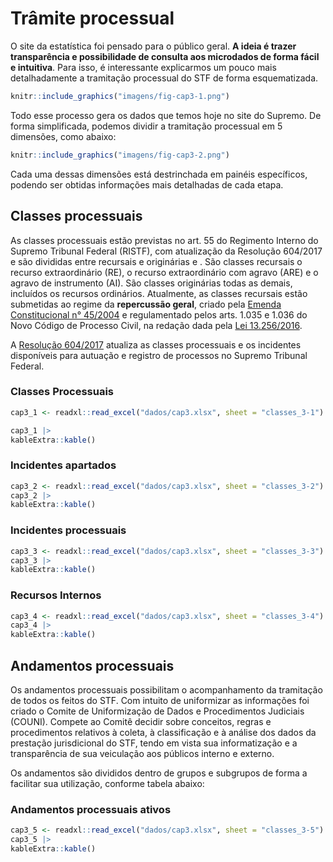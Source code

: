 # Trâmite processual {#tramite}

O site da estatística foi pensado para o público geral. **A ideia é trazer transparência e possibilidade de consulta aos microdados de forma fácil e intuitiva**. Para isso, é interessante explicarmos um pouco mais detalhadamente a tramitação processual do STF de forma esquematizada.

```r
knitr::include_graphics("imagens/fig-cap3-1.png")
```

Todo esse processo gera os dados que temos hoje no site do Supremo. De forma simplificada, podemos dividir a tramitação processual em 5 dimensões, como abaixo:

```r
knitr::include_graphics("imagens/fig-cap3-2.png")
```

Cada uma dessas dimensões está destrinchada em painéis específicos, podendo ser obtidas informações mais detalhadas de cada etapa.

## Classes processuais

As classes processuais estão previstas no art. 55 do Regimento Interno do Supremo Tribunal Federal (RISTF), com atualização da Resolução 604/2017 e são divididas entre recursais e originárias e . São classes recursais o recurso extraordinário (RE), o recurso extraordinário com agravo (ARE) e o agravo de instrumento (AI). São classes originárias todas as demais, incluídos os recursos ordinários.  Atualmente, as classes recursais estão submetidas ao regime da **repercussão geral**, criado pela [Emenda Constitucional n° 45/2004](http://www.planalto.gov.br/ccivil_03/Constituicao/Emendas/Emc/emc45.htm#art9) e regulamentado pelos arts. 1.035 e 1.036 do Novo Código de Processo Civil, na redação dada pela [Lei 13.256/2016](http://www.planalto.gov.br/ccivil_03/_Ato2015-2018/2016/Lei/L13256.htm#art3).

A [Resolução 604/2017](http://www.stf.jus.br/ARQUIVO/NORMA/RESOLUCAO604-2017.PDF) atualiza as classes processuais e os incidentes disponíveis para autuação e registro de processos no Supremo Tribunal Federal.

### Classes Processuais

```r

cap3_1 <- readxl::read_excel("dados/cap3.xlsx", sheet = "classes_3-1")

cap3_1 |> 
kableExtra::kable()
```

### Incidentes apartados

```r

cap3_2 <- readxl::read_excel("dados/cap3.xlsx", sheet = "classes_3-2")
cap3_2 |> 
kableExtra::kable()
```

### Incidentes processuais

```r
cap3_3 <- readxl::read_excel("dados/cap3.xlsx", sheet = "classes_3-3")
cap3_3 |> 
kableExtra::kable()
```

### Recursos Internos

```r
cap3_4 <- readxl::read_excel("dados/cap3.xlsx", sheet = "classes_3-4")
cap3_4 |> 
kableExtra::kable()
```

## Andamentos processuais

Os andamentos processuais possibilitam o acompanhamento da tramitação de todos os feitos do STF. Com intuito de uniformizar as informações foi criado o Comite de Uniformização de Dados e Procedimentos Judiciais (COUNI). Compete ao Comitê decidir sobre conceitos, regras e procedimentos relativos à coleta, à classificação e à análise dos dados da prestação jurisdicional do STF, tendo em vista sua informatização e a transparência de sua veiculação aos públicos interno e externo.

Os andamentos são divididos dentro de grupos e subgrupos de forma a facilitar sua utilização, conforme tabela abaixo:

### Andamentos processuais ativos

```r
cap3_5 <- readxl::read_excel("dados/cap3.xlsx", sheet = "classes_3-5")
cap3_5 |> 
kableExtra::kable()
```
